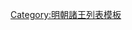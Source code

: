 {{ming|title=明朝慶元國諸王|ed=慶元國|head=[[弘治 (明朝)|弘治]]七年（[[1494年]]）封。|
{{ming/title}}
{{ming/list|慶元榮康王|[[朱祐椐]]|朱見澤、庶三子|[[1494年]]—[[1546年]]|弘治七年封。[[嘉靖]]二十五年薨。}}
{{ming/list|慶元端穆王<ref>《[[諡法通考]]》</ref>|[[朱厚焞]]|朱祐椐、嫡一子|追封|[[正德 (明朝)|正德]]十三年封[[长子 (封号)|長子]]。嘉靖九年卒。以子[[朱載圿|載圿]]襲封，追封王。}}
{{ming/list|慶元莊懿王|[[朱載圿]]|朱厚焞、庶一子|[[1549年]]—[[1550年]]|嘉靖二十八年襲封。二十九年薨。兩子俱夭，除。}}
{{ming/note|參考文獻}}
{{ming/note|ref}}
}}<noinclude>
[[Category:明朝諸王列表模板]]
</noinclude>